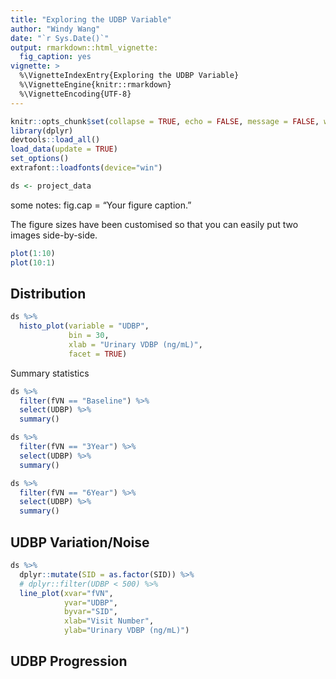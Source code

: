 ```yaml
---
title: "Exploring the UDBP Variable"
author: "Windy Wang"
date: "`r Sys.Date()`"
output: rmarkdown::html_vignette:
  fig_caption: yes
vignette: >
  %\VignetteIndexEntry{Exploring the UDBP Variable}
  %\VignetteEngine{knitr::rmarkdown}
  %\VignetteEncoding{UTF-8}
---
```


```r
knitr::opts_chunk$set(collapse = TRUE, echo = FALSE, message = FALSE, warning = FALSE)
library(dplyr)
devtools::load_all()
load_data(update = TRUE)
set_options()
extrafont::loadfonts(device="win")

ds <- project_data
```


some notes:
fig.cap = "Your figure caption." 

The figure sizes have been customised so that you can easily put two images side-by-side. 
```r
plot(1:10)
plot(10:1)
```

## Distribution
```r
ds %>% 
  histo_plot(variable = "UDBP", 
             bin = 30, 
             xlab = "Urinary VDBP (ng/mL)",
             facet = TRUE)
```

Summary statistics
```r
ds %>% 
  filter(fVN == "Baseline") %>% 
  select(UDBP) %>% 
  summary()

ds %>% 
  filter(fVN == "3Year") %>% 
  select(UDBP) %>% 
  summary()

ds %>% 
  filter(fVN == "6Year") %>% 
  select(UDBP) %>% 
  summary()
```

## UDBP Variation/Noise
```r
ds %>% 
  dplyr::mutate(SID = as.factor(SID)) %>% 
  # dplyr::filter(UDBP < 500) %>% 
  line_plot(xvar="fVN",
            yvar="UDBP",
            byvar="SID",
            xlab="Visit Number",
            ylab="Urinary VDBP (ng/mL)")
```


## UDBP Progression

